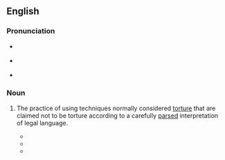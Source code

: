 ==English==
{{wikipedia}}

===Pronunciation===
* {{a|GA}} {{IPA|en|/ɪnˈhænst ɪnˌtɛɹəˌɡeɪʃən/}}
* {{a|RP}} {{IPA|en|/ɪnˈhɑːnst ɪnˌtɛɹ.əˌɡeɪʃən/}}
* {{a|NZ}} {{IPA|en|/ɘnˈhɑːnst ɘnˌteɹ.ɘˌɡæeʃɘn/}}

===Noun===
{{en-noun|~}}

# {{lb|en|US|politics|euphemistic}} The practice of using techniques normally considered [[torture]] that are claimed not to be torture according to a carefully [[parsed]] interpretation of legal language.
#* {{quote-journal|lang=en|date= 4 August 2010|title= The Ethics of Enhanced Interrogations and Torture: A Reappraisal of the Argument
|author= Leonard S. Rubenstein, JD|author2=Stephen N. Xenakis, MD|publisher= {{w| American Medical Association}}|work=JAMA|volume=304|issue=5|pages=569–570|url= https://jamanetwork.com/journals/jama/article-abstract/186317 |doi=10.1001/jama.2010.1057 |passage=  In 2009, the Obama Administration released guidelines on '''enhanced interrogation''' written in 2003 and 2004 by the CIA Office of Medical Services. <sup>(OMS).1-3(appendix F)</sup> The OMS guidelines, even in redacted form, and opinions from the US Department of Justice's (DOJ’s) Office of Legal Counsel show that CIA physicians, psychologists, and other health care personnel had important roles in '''enhanced interrogation'''.}}
#* {{quote-journal|lang=en|date= January 2014|title= Language and Culture
|author= Claire Kramsch|publisher= {{w| John Benjamins}}|work=AILA Review|volume=27|issue=5|page=35|url=https://www.jbe-platform.com/content/journals/10.1075/aila.27.02kra |doi=10.1075/aila.27.02kra|issn= 1461-0213 |passage=If Cheney calls it '''''enhanced interrogation''''', he argues, this still doesn’t change the meaning of the word ''torture'', which Cheney and the public know perfectly well. But cognitive linguists like Lakoff (1996) remind us that the public can be manipulated into believing that torture is “merely” an '''enhanced interrogation''' technique and thus does not protest.}}
#* {{quote-book|lang=en|date= 30 November 2015|page=12|title= Why Torture Doesn’t Work: The Neuroscience of Interrogation
|author= Shane O'Mara|publisher= {{w| Harvard University Press }}|url= https://books.google.co.nz/books?id=sZ9XCwAAQBAJ |isbn= 9780674743908 |passage=  Santorum, in a comment regarding Senator John McCain's repudiation of torture, stated, "He doesn't understand how '''enhanced interrogation''' works. I mean, you break somebody, and after they've broken they become cooperative" (Summers 2011).}}